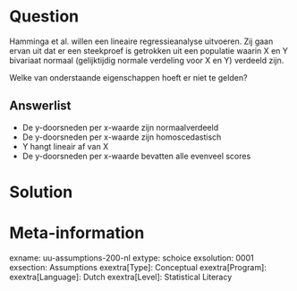 
Question
========
Hamminga et al. willen een lineaire regressieanalyse uitvoeren. Zij gaan ervan uit dat er een steekproef is getrokken uit een populatie waarin X en Y bivariaat normaal (gelijktijdig normale verdeling voor X en Y) verdeeld zijn.

Welke van onderstaande eigenschappen hoeft er niet te gelden?

Answerlist
----------
* De y-doorsneden per x-waarde zijn normaalverdeeld
* De y-doorsneden per x-waarde zijn homoscedastisch
* Y hangt lineair af van X
* De y-doorsneden per x-waarde bevatten alle evenveel scores


Solution
========



Meta-information
================
exname: uu-assumptions-200-nl
extype: schoice
exsolution: 0001
exsection: Assumptions
exextra[Type]: Conceptual
exextra[Program]: 
exextra[Language]: Dutch
exextra[Level]: Statistical Literacy
